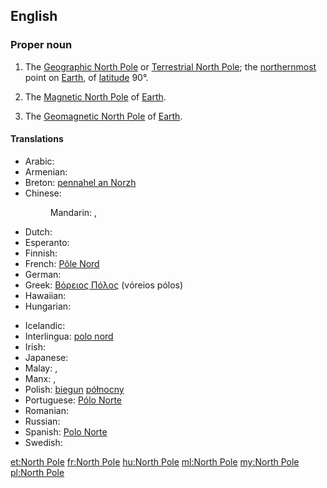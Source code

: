 {{also|north pole}}
==English==

===Proper noun===
{{wikipedia}}
{{en-proper noun|head=[[north|North]] [[pole|Pole]]}}

# {{context|geography|lang=en}} The [[Geographic North Pole]] or [[Terrestrial North Pole]]; the [[northernmost]] point on [[Earth]], of [[latitude]] 90°.
# {{context|geography|lang=en}} The [[Magnetic North Pole]] of [[Earth]].
# {{context|geography|lang=en}} The [[Geomagnetic North Pole]] of [[Earth]].

====Translations====
{{trans-top|northernmost point on Earth}}
* Arabic: {{t-|ar|القطب الشمالي|m|tr=al-quṭb al-šumāliyy|sc=Arab}}
* Armenian: {{t-|hy|Հյուսիսային բևեռ|tr=Hyusisayin beveṙ}}
* Breton: [[pennahel an Norzh]] {{g|m}}
* Chinese:
*: Mandarin: {{t-|cmn|北極|sc=Hani}}, {{t-|cmn|北极|tr=Běijí|sc=Hani}}
* Dutch: {{t+|nl|Noordpool|m}}
* Esperanto: {{t-|eo|Norda poluso}}
* Finnish: {{t+|fi|pohjoisnapa}}
* French: [[Pôle Nord]] {{g|m}}
* German: {{t+|de|Nordpol|m}}
* Greek: [[Βόρειος Πόλος]] {{g|m}} (vόreios pόlos)
* Hawaiian: {{tø|haw|Wēlau ʻĀkau}}
* Hungarian: {{t+|hu|Északi-sark}}
{{trans-mid}}
* Icelandic: {{t-|is|Norðurheimskautið}}
* Interlingua: [[polo nord]]
* Irish: {{t-|ga|Pol Thuaidh|m}}
* Japanese: {{t+|ja|北極|tr=ほっきょく, hokkyoku|sc=Jpan}}
* Malay: {{t-|ms|Kutub Syamali}}, {{t-|ms|Kutub Utara}}
* Manx: {{t-|gv|Ard y Twoaie|m}}, {{t-|gv|ard ny twoaie|m}}
* Polish: [[biegun]] [[północny]] {{g|m}}
* Portuguese: [[Pólo Norte]] {{g|m}}
* Romanian: {{t-|ro|Polul Nord|m}}
* Russian: {{t-|ru|Северный полюс|m|tr=Sévernyj póljus|sc=Cyrl}}
* Spanish: [[Polo Norte]] {{g|m}}
* Swedish: {{t+|sv|nordpolen|c}}
{{trans-bottom}}

[[et:North Pole]]
[[fr:North Pole]]
[[hu:North Pole]]
[[ml:North Pole]]
[[my:North Pole]]
[[pl:North Pole]]
